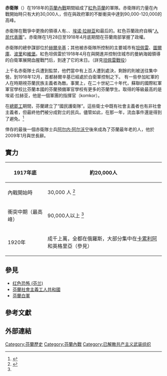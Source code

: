 {{refimprove|time=2014-07-09T14:23:55+00:00}}
{{infobox war faction
|name= 赤衛隊<br/>{{lang|fi|Punakaarti}}
|war= [[1905年俄國革命|1905年俄國革命]]和[[芬蘭內戰|芬蘭內戰]]
|image= [[Image:Red_officers.jpg|250 px]]
|caption= [[芬蘭內戰|芬蘭內戰]]期間的赤衛隊軍官
|active= 1905–1907<br/>1917–1920
|ideology= [[社會民主主義|社會民主主義]]<br/>[[社會主義|社會主義]]<br/>[[共產主義|共產主義]]
|leaders= {{le|阿利·阿尔托宁|Ali Aaltonen}}<br/>{{le|埃罗·哈帕莱宁|Eero Haapalainen}}<br/>[[埃诺·拉赫亚|埃诺·拉赫亚]]<br/>{{le|库莱沃·曼纳|Kullervo Manner}}
|clans=
|headquarters=
|area= 
|strength=
|partof=
|previous=
|next=
|allies= {{flagicon image|Red flag.svg}} [[Red_Guards_(Russia)|俄國赤衛隊]]<br/>{{flag|Russian SFSR|1918|name=苏维埃俄国}}
|opponents= {{flag|俄羅斯帝國}}
* {{flagicon image|Flag of Russia.svg}} [[芬蘭大公國|芬蘭大公國]]
----
{{flagicon image|Flag of Finland 1918 (state).svg}} [[芬蘭王國|芬蘭王國]]
* [[白卫队_(芬兰)|白衛隊]]
{{flag|German Empire|name=德意志第二帝國}}
|battles= [[1905年俄國革命|1905年俄國革命]]、[[芬蘭內戰|芬蘭內戰]]、{{le|族人战争|Heimosodat}}
}}

'''赤衛隊'''（{{lang-fi|Punakaarti}}）在1918年的[[芬蘭內戰|芬蘭內戰]]期間組成了[[紅色芬蘭|紅色芬蘭]]的軍隊。赤衛隊的力量在內戰開始時只有大約30,000人，但在與政府軍的不斷衝突中達到90,000-120,000的高峰。{{citation needed|date=January 2013}}

赤衛隊在戰爭中更換的領導人有{{le|阿利·阿尔托宁|Ali Aaltonen}}、{{le|埃罗·哈帕莱宁|Eero Haapalainen}}、[[埃诺·拉赫亚|埃诺·拉赫亚]]和最后的{{le|库莱沃·曼纳|Kullervo Manner}}。紅色芬蘭政府自稱“[[芬兰人民代表团|人民代表團]]”。赤衛隊在1月28日至1918年4月底期間在芬蘭南部掌握了政權。

赤衛隊的總參謀部位於[[赫爾辛基|赫爾辛基]]；其他被赤衛隊所控制的主要城市有[[坦佩雷|坦佩雷]]、[[圖爾庫|圖爾庫]]、[[波里|波里]]和[[維堡|維堡]]。紅色坦佩雷於1918年4月在與開進并控制住城市的曼納海姆領導的白衛軍展開血腥戰鬥后，到達了它的末日。（詳見[[坦佩雷戰役|坦佩雷戰役]]）

上千名赤衛隊士兵遭到監禁，他們當中有上百人遭到處決，剩餘的則被送往集中營。到1918年12月，首都赫爾辛基已經處於白衛軍控制之下。{{citation needed|date=January 2013}} 有一些參加紅軍的人在{{le|族人战争|Heimosodat}}時期視芬蘭民族主義者為敵。事實上，在二十世紀二十年代，蘇聯的國際紅軍軍官學校比芬蘭本國的芬蘭預備軍官學校有更多的芬蘭學生。取得的等級最高的是埃诺·拉赫亚，他是一個軍團的指揮官（komkor）。

在[[總罷工|總罷工]]期間，芬蘭建立了“國民護衛隊”。這些衛士中既有社會主義者也有非社會主義者，但最終他們被分成對立的民兵。儘管如此，在那一年，流血事件還是得到了避免。<ref>{{cite book |last= Jussila |first= Osmo|authorlink= |coauthors=Seppo Hentilä, Jukka Nevakivi |title= Suomen poliittinen historia 1809–2003 |origyear= 1999 |edition= 4th |year=2004 |publisher=SanomaWSOY |location=Vantaa|language=fi |page=80}}</ref>

倖存的最後一個赤衛隊士兵[[阿尔内·阿尔沃宁|阿尔内·阿尔沃宁]]後來成為了芬蘭最年老的人，他於2009年1月與世長辭。

==實力==
{| class="wikitable"
|-
! 1917年底
| 約20,000人
|-
! 內戰開始時
| 30,000 人 <ref name="uppslagsverket1">{{cite web |url=http://www.uppslagsverket.fi/bin/view/Uppslagsverket/Inboerdeskriget |title=Inboerdeskriget < Uppslagsverket < TWiki |publisher=Uppslagsverket.fi |accessdate=2014-01-22 |deadurl=yes |archiveurl=https://web.archive.org/web/20140203191448/http://www.uppslagsverket.fi/bin/view/Uppslagsverket/Inboerdeskriget |archivedate=2014-02-03 }}</ref>
|-
! 衝突中期（最高峰）
| 90,000人以上 <ref name="uppslagsverket1"/>
|-
! 1920年
| 成千上萬，全都在俄羅斯，大部分集中在[[卡累利阿|卡累利阿]]和英格里亞（參見{{le|族人战争|Heimosodat}}）
|}{{Citation needed|date=December 2008}}

==參見==
* [[红色恐怖_(芬兰)|红色恐怖 (芬兰)]]
* [[芬蘭社會主義工人共和國|芬蘭社會主義工人共和國]]
* [[芬蘭白軍|芬蘭白軍]]

==參考文獻==
{{reflist}}

==外部連結==
{{Commonscat|Red guards (Finland)|赤衛隊 (芬蘭)}}

[[Category:芬蘭歷史|Category:芬蘭歷史]]
[[Category:芬蘭內戰|Category:芬蘭內戰]]
[[Category:已解散共产主义武装组织|Category:已解散共产主义武装组织]]